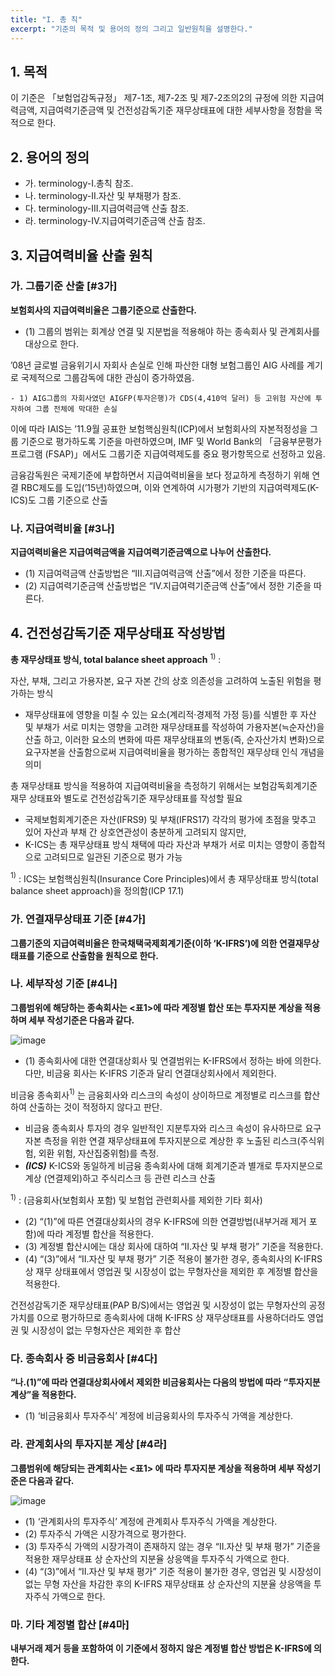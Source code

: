 ```yaml
---
title: "I. 총 칙"
excerpt: "기준의 목적 및 용어의 정의 그리고 일반원칙을 설명한다."
---
```



## 1. 목적
이 기준은 「보험업감독규정」 제7-1조, 제7-2조 및 제7-2조의2의 규정에 의한 지급여력금액, 지급여력기준금액 및 건전성감독기준 재무상태표에 대한 세부사항을 정함을 목적으로 한다.

## 2. 용어의 정의
- 가. terminology-I.총칙 참조.
- 나. terminology-II.자산 및 부채평가 참조.
- 다. terminology-III.지급여력금액 산출 참조.
- 라. terminology-IV.지급여력기준금액 산출 참조.

## 3. 지급여력비율 산출 원칙

### 가. 그룹기준 산출 [#3가]
**보험회사의 지급여력비율은 그룹기준으로 산출한다.**
- (1) 그룹의 범위는 회계상 연결 및 지분법을 적용해야 하는 종속회사 및 관계회사를 대상으로 한다.

<Accordion multiple activeIndex={[]}>
  <AccordionTab header="그룹기준 지급여력비율 산출배경">

  ’08년 글로벌 금융위기시 자회사 손실로 인해 파산한 대형 보험그룹인 AIG 사례를 계기로 국제적으로 그룹감독에 대한 관심이 증가하였음.

    - 1) AIG그룹의 자회사였던 AIGFP(투자은행)가 CDS(4,410억 달러) 등 고위험 자산에 투자하여 그룹 전체에 막대한 손실

  이에 따라 IAIS는 ’11.9월 공표한 보험핵심원칙(ICP)에서 보험회사의 자본적정성을 그룹 기준으로 평가하도록 기준을 마련하였으며, IMF 및 World Bank의 「금융부문평가프로그램 (FSAP)」에서도 그룹기준 지급여력제도를 중요 평가항목으로 선정하고 있음.

  금융감독원은 국제기준에 부합하면서 지급여력비율을 보다 정교하게 측정하기 위해 연결 RBC제도를 도입(’15년)하였으며, 이와 연계하여 시가평가 기반의 지급여력제도(K-ICS)도 그룹 기준으로 산출

  </AccordionTab>
</Accordion>

### 나. 지급여력비율 [#3나]
**지급여력비율은 지급여력금액을 지급여력기준금액으로 나누어 산출한다.**
- (1) 지급여력금액 산출방법은 “III.지급여력금액 산출”에서 정한 기준을 따른다.
- (2) 지급여력기준금액 산출방법은 “IV.지급여력기준금액 산출”에서 정한 기준을 따른다.

## 4. 건전성감독기준 재무상태표 작성방법
<Accordion multiple activeIndex={[]}>
  <AccordionTab header ="건전성감독기준 재무상태표 별도 작성의 필요성">

  **총 재무상태표 방식, total balance sheet approach**  $^{1)}$ :

  자산, 부채, 그리고 가용자본, 요구 자본 간의 상호 의존성을 고려하여 노출된 위험을 평가하는 방식

  - 재무상태표에 영향을 미칠 수 있는 요소(계리적·경제적 가정 등)를 식별한 후 자산 및 부채가 서로 미치는 영향을 고려한 재무상태표를 작성하여 가용자본(≒순자산)을 산출 하고, 이러한 요소의 변화에 따른 재무상태표의 변동(즉, 순자산가치 변화)으로 요구자본을 산출함으로써 지급여력비율을 평가하는 종합적인 재무상태 인식 개념을 의미

  총 재무상태표 방식을 적용하여 지급여력비율을 측정하기 위해서는 보험감독회계기준 재무 상태표와 별도로 건전성감독기준 재무상태표를 작성할 필요
  - 국제보험회계기준은 자산(IFRS9) 및 부채(IFRS17) 각각의 평가에 초점을 맞추고 있어 자산과 부채 간 상호연관성이 충분하게 고려되지 않지만,
  - K-ICS는 총 재무상태표 방식 채택에 따라 자산과 부채가 서로 미치는 영향이 종합적으로 고려되므로 일관된 기준으로 평가 가능

  $^{1)}$ : ICS는 보험핵심원칙(Insurance Core Principles)에서 총 재무상태표 방식(total balance sheet approach)을 정의함(ICP 17.1)

  </AccordionTab>
</Accordion>

### 가. 연결재무상태표 기준 [#4가]
**그룹기준의 지급여력비율은 한국채택국제회계기준(이하 ‘K-IFRS’)에 의한 연결재무상태표를 기준으로 산출함을 원칙으로 한다.**

### 나. 세부작성 기준 [#4나]
**그룹범위에 해당하는 종속회사는 \<표1>에 따라 계정별 합산 또는 투자지분 계상을 적용 하며 세부 작성기준은 다음과 같다.**

![image](https://user-images.githubusercontent.com/67420397/234369741-87ec29bd-384a-4241-9b20-c8dc18757307.png)

- (1) 종속회사에 대한 연결대상회사 및 연결범위는 K-IFRS에서 정하는 바에 의한다. 다만, 비금융 회사는 K-IFRS 기준과 달리 연결대상회사에서 제외한다.

<Accordion multiple activeIndex={[]}>
  <AccordionTab header="비금융회사를 연결대상회사에서 제외하는 이유">

  비금융 종속회사$^{1)}$ 는 금융회사와 리스크의 속성이 상이하므로 계정별로 리스크를 합산하여 산출하는 것이 적정하지 않다고 판단.

  - 비금융 종속회사 투자의 경우 일반적인 지분투자와 리스크 속성이 유사하므로 요구자본 측정을 위한 연결 재무상태표에 투자지분으로 계상한 후 노출된 리스크(주식위험, 외환 위험, 자산집중위험)를 측정.
  - **_(ICS)_** K-ICS와 동일하게 비금융 종속회사에 대해 회계기준과 별개로 투자지분으로 계상 (연결제외)하고 주식리스크 등 관련 리스크 산출

$^{1)}$  : (금융회사(보험회사 포함) 및 보험업 관련회사를 제외한 기타 회사)
  </AccordionTab>
</Accordion>


- (2) “(1)”에 따른 연결대상회사의 경우 K-IFRS에 의한 연결방법(내부거래 제거 포함)에 따라 계정별 합산을 적용한다.
- (3) 계정별 합산시에는 대상 회사에 대하여 “II.자산 및 부채 평가” 기준을 적용한다.
- (4) “(3)”에서 “II.자산 및 부채 평가” 기준 적용이 불가한 경우, 종속회사의 K-IFRS 상 재무 상태표에서 영업권 및 시장성이 없는 무형자산을 제외한 후 계정별 합산을 적용한다.



<Accordion multiple activeIndex={[]}>
  <AccordionTab header="“II.자산 및 부채 평가” 기준 적용이 불가한 경우, 종속회사의 K-IFRS 상 재무상태표에서 영업권 및 시장성이 없는 무형자산을 제외한 후 계정별 합산을 적용하는 이유 ">

  건전성감독기준 재무상태표(PAP B/S)에서는 영업권 및 시장성이 없는 무형자산의 공정 가치를 0으로 평가하므로 종속회사에 대해 K-IFRS 상 재무상태표를 사용하더라도 영업권 및 시장성이 없는 무형자산은 제외한 후 합산
  </AccordionTab>
</Accordion>





### 다. 종속회사 중 비금융회사 [#4다]
**“나.(1)”에 따라 연결대상회사에서 제외한 비금융회사는 다음의 방법에 따라 “투자지분 계상”을 적용한다.**
- (1) ‘비금융회사 투자주식’ 계정에 비금융회사의 투자주식 가액을 계상한다.

### 라. 관계회사의 투자지분 계상 [#4라]
**그룹범위에 해당되는 관계회사는 \<표1> 에 따라 투자지분 계상을 적용하며 세부 작성기준은 다음과 같다.**

![image](https://user-images.githubusercontent.com/67420397/234369741-87ec29bd-384a-4241-9b20-c8dc18757307.png)

- (1) ‘관계회사의 투자주식’ 계정에 관계회사 투자주식 가액을 계상한다.
- (2) 투자주식 가액은 시장가격으로 평가한다.
- (3) 투자주식 가액의 시장가격이 존재하지 않는 경우 “II.자산 및 부채 평가” 기준을 적용한 재무상태표 상 순자산의 지분율 상응액을 투자주식 가액으로 한다.
- (4) “(3)”에서 “II.자산 및 부채 평가” 기준 적용이 불가한 경우, 영업권 및 시장성이 없는 무형 자산을 차감한 후의 K-IFRS 재무상태표 상 순자산의 지분율 상응액을 투자주식 가액으로 한다.

### 마. 기타 계정별 합산 [#4마]
**내부거래 제거 등을 포함하여 이 기준에서 정하지 않은 계정별 합산 방법은 K-IFRS에 의한다.**

